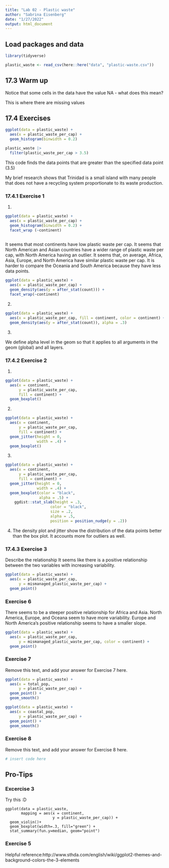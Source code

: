 ```yaml
---
title: "Lab 02 - Plastic waste"
author: "Sabrina Eisenberg"
date: "1/27/2022"
output: html_document
---
```


## Load packages and data

```r
library(tidyverse)
```

```r
plastic_waste <- read_csv(here::here("data", "plastic-waste.csv"))
```

## 17.3 Warm up 
Notice that some cells in the data have the value NA - what does this mean? 

This is where there are missing values 

## 17.4 Exercises

```r

ggplot(data = plastic_waste) +
  aes(x = plastic_waste_per_cap) +
  geom_histogram(binwidth = 0.2)

```

```r
plastic_waste |>
  filter(plastic_waste_per_cap > 3.5)
```
This code finds the data points that are greater than the specified data point (3.5)

My brief research shows that Trinidad is a small island with many people that does not have a recycling system proportionate to its waste production. 

### 17.4.1 Exercise 1

1. 

```r

ggplot(data = plastic_waste) +
  aes(x = plastic_waste_per_cap) +
  geom_histogram(binwidth = 0.2) + 
  facet_wrap (~continent)
  

```

It seems that most continents have low plastic waste per cap. It seems that North American and Asian countries have a wider range of plastic waste per cap, with North America having an outlier. It seems that, on average, Africa, Asia, Europe, and North America have similar plastic waste per cap. It is harder to compare the Oceania and South America because they have less data points. 


```r

ggplot(data = plastic_waste) +
  aes(x = plastic_waste_per_cap) +
  geom_density(aes(y = after_stat(count))) +
  facet_wrap(~continent)

```

2.

```r

ggplot(data = plastic_waste) +
  aes(x = plastic_waste_per_cap, fill = continent, color = continent) +
  geom_density(aes(y = after_stat(count)), alpha = .3)

```

3. 

We define alpha level in the geom so that it applies to all arguments in the geom (global) and all layers. 

### 17.4.2 Exercise 2 

1. 

```r
ggplot(data = plastic_waste) +
  aes(x = continent,
      y = plastic_waste_per_cap,
      fill = continent) +
  geom_boxplot()
```

2. 
```r
ggplot(data = plastic_waste) +
  aes(x = continent,
      y = plastic_waste_per_cap,
      fill = continent) +
  geom_jitter(height = 0,
              width = .4) +
  geom_boxplot()
```

3. 

```r

ggplot(data = plastic_waste) +
  aes(x = continent,
      y = plastic_waste_per_cap,
      fill = continent) +
  geom_jitter(height = 0,
              width = .4) +
  geom_boxplot(color = "black",
               alpha = .5) +
    ggdist::stat_slab(height = .3,
                    color = "black",
                    size = .2,
                    alpha = .5,
                    position = position_nudge(y = .2))

```

4. The density plot and jitter show the distribution of the data points better than the box plot. It accounts more for outliers as well. 

### 17.4.3 Exercise 3 

Describe the relationship
It seems like there is a positive relationship between the two variables with increasing variability. 

```r

ggplot(data = plastic_waste) +
  aes(x = plastic_waste_per_cap,
      y = mismanaged_plastic_waste_per_cap) +
  geom_point()

```

### Exercise 6


There seems to be a steeper positive relationship for Africa and Asia. North America, Europe, and Oceana seem to have more variability. Europe and North America's positive relationship seems to have a smaller slope. 


```r

ggplot(data = plastic_waste) +
  aes(x = plastic_waste_per_cap,
      y = mismanaged_plastic_waste_per_cap, color = continent) +
  geom_point()

```

### Exercise 7

Remove this text, and add your answer for Exercise 7 here.

```r

ggplot(data = plastic_waste) +
  aes(x = total_pop,
      y = plastic_waste_per_cap) +
  geom_point() +
  geom_smooth()

```

```r

ggplot(data = plastic_waste) +
  aes(x = coastal_pop,
      y = plastic_waste_per_cap) +
  geom_point() +
  geom_smooth()


```

### Exercise 8

Remove this text, and add your answer for Exercise 8 here.

```r
# insert code here
```

## Pro-Tips

### Excercise 3

Try this :D

```
ggplot(data = plastic_waste, 
       mapping = aes(x = continent, 
                     y = plastic_waste_per_cap)) +
  geom_violin()+
  geom_boxplot(width=.3, fill="green") +
  stat_summary(fun.y=median, geom="point") 
```

### Exercise 5 

Helpful reference:http://www.sthda.com/english/wiki/ggplot2-themes-and-background-colors-the-3-elements
